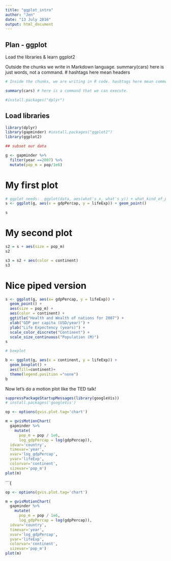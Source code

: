```yaml
---
title: "ggplot_intro"
author: "Jen"
date: "13 July 2016"
output: html_document
---
```


## Plan - ggplot
Load the libraries & learn ggplot2

Outside the chunks we write in Markdown language. 
summary(cars) here is just words, not a command.
# hashtags here mean headers

```r
# Inside the chunks, we are writing in R code. hashtags here mean comments.

summary(cars) # here is a command that we can execute.
```

```r
#install.packages("dplyr")
```

## Load libraries
```r
library(dplyr)
library(gapminder) #install.packages("ggplot2")
library(ggplot2)

## subset our data

g <- gapminder %>%
  filter(year ==2007) %>%
  mutate(pop_m = pop/1e6)
```

# My first plot

```r
# ggplot needs:  ggplot(data, aes(what's x, what's y)) + what_kind_of_plot ()
s <- ggplot(g, aes(x = gdpPercap, y = lifeExp)) + geom_point()

s
```

# My second plot 
```r
s2 = s + aes(size = pop_m)
s2

s3 = s2 + aes(color = continent)
s3
```

# Nice piped version

```r
s <- ggplot(g, aes(x= gdpPercap, y = lifeExp)) +
  geom_point() +
  aes(size = pop_m) +
  aes(color = continent) +
  ggtitle("Health and Wealth of nations for 2007") +
  xlab("GDP per capita (USD/year)") +
  ylab("Life Expectency (years)") +
  scale_color_discrete("Continent") +
  scale_size_continuous("Population (M)")
s
```


```r
# boxplot

b <- ggplot(g, aes(x = continent, y = lifeExp)) +
  geom_boxplot() +
  aes(fill=continent)+
  theme(legend.position ="none")
b
```

Now let's do a motion plot like the TED talk!



```r
suppressPackageStartupMessages(library(googleVis)) 
# install.packages('googleVis')

op <- options(gvis.plot.tag='chart')

m = gvisMotionChart(
  gapminder %>%
    mutate(
      pop_m = pop / 1e6,
      log_gdpPercap = log(gdpPercap)), 
  idvar='country', 
  timevar='year', 
  xvar='log_gdpPercap', 
  yvar='lifeExp', 
  colorvar='continent',
  sizevar='pop_m')
plot(m)
```
```{

```r
op <- options(gvis.plot.tag='chart')

m = gvisMotionChart(
  gapminder %>%
    mutate(
      pop_m = pop / 1e6,
      log_gdpPercap = log(gdpPercap)), 
  idvar='country', 
  timevar='year', 
  xvar='log_gdpPercap', 
  yvar='lifeExp', 
  colorvar='continent',
  sizevar='pop_m')
plot(m)
```



